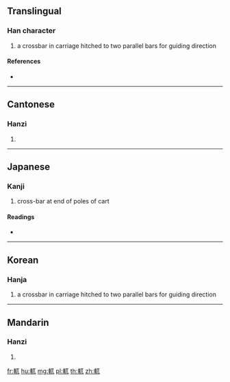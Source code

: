 {{character info/new}}
==Translingual==

===Han character===
{{Han char|rn=159|rad=車|as=03|sn=10|four=51010|canj=JJMU}}

# a crossbar in carriage hitched to two parallel bars for guiding direction

====References====
* {{Han ref|kx=1239.150|dkj=38183|dj=1715.040|hdz=53515.060|uh=8ECF|ud=36559|bh=B063|bd=45155}}

----

==Cantonese==

===Hanzi===
{{yue-hanzi|jyut=jyut6|y=yut6}}

# {{defn|lang=yue|sort=車03}}

----

==Japanese==

===Kanji===
{{ja-kanji|grade=|rs=車03}}

# cross-bar at end of poles of cart

====Readings====
* {{ja-readings|on=[[げつ]] (getsu), [[がち]] (gachi), [[ごつ]] (gotsu), [[ごち]] (gochi)|kun=[[くさび]] (kusabi)|nanori=}}

----

==Korean==

===Hanja===
{{ko-hanja|hangeul=월|eumhun=|rv=wol|mr=wŏl|y=wel}}

# a crossbar in carriage hitched to two parallel bars for guiding direction

----

==Mandarin==

===Hanzi===
{{cmn-hanzi|pin=[[yuè]] ([[yue4]])|wg=yüeh<sup>4</sup>}}

# {{defn|lang=cmn|sort=車03}}

[[fr:軏]]
[[hu:軏]]
[[mg:軏]]
[[pl:軏]]
[[th:軏]]
[[zh:軏]]